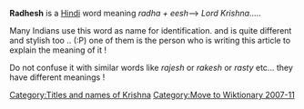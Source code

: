 {{Cleanup|date=August 2007}}

'''Radhesh''' is a [[Hindi]] word meaning ''radha + eesh''--> ''Lord Krishna''.....

Many Indians use this word as name for identification. 
and is quite different and stylish too ..  (:P)
one of them is the person who is writing this article to explain the meaning of it ! 

Do not confuse it with similar words like ''rajesh'' or ''rakesh'' or ''rasty'' etc... 
they have different meanings !

[[Category:Titles and names of Krishna]]


[[Category:Move to Wiktionary 2007-11]]